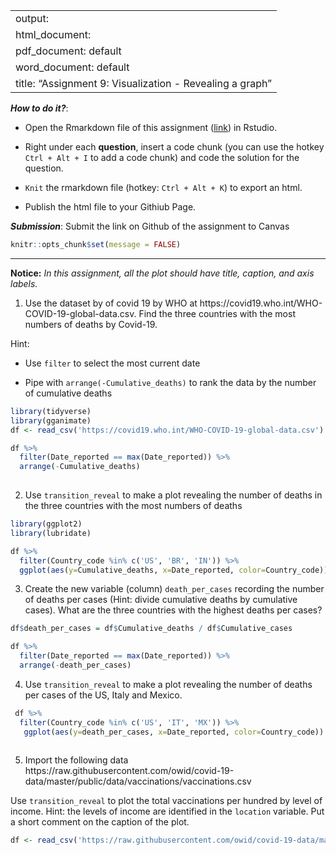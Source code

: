 
---
output: 
  html_document:
  pdf_document: default
  word_document: default
title: "Assignment 9: Visualization - Revealing a graph"
---

***How to do it?***: 

- Open the Rmarkdown file of this assignment ([link](assignment9.Rmd)) in Rstudio. 

- Right under each **question**, insert  a code chunk (you can use the hotkey `Ctrl + Alt + I` to add a code chunk) and code the solution for the question. 

- `Knit` the rmarkdown file (hotkey: `Ctrl + Alt + K`) to export an html.  

-  Publish the html file to your Githiub Page. 

***Submission***: Submit the link on Github of the assignment to Canvas

```r
knitr::opts_chunk$set(message = FALSE)
```


-------

**Notice:** *In this assignment, all the plot should have title, caption, and axis labels. *

1. Use the dataset by of covid 19 by WHO at https://covid19.who.int/WHO-COVID-19-global-data.csv. Find the three countries with the most numbers of deaths by Covid-19. 

Hint: 

-  Use `filter` to select the most current date 

-  Pipe with `arrange(-Cumulative_deaths)` to rank the data by the number of cumulative deaths
```r
library(tidyverse)
library(gganimate)
df <- read_csv('https://covid19.who.int/WHO-COVID-19-global-data.csv')

df %>%
  filter(Date_reported == max(Date_reported)) %>%  
  arrange(-Cumulative_deaths)
  

```


2. Use `transition_reveal` to make a plot revealing the number of deaths in the three countries with the most numbers of deaths
```r
library(ggplot2)
library(lubridate)

df %>% 
  filter(Country_code %in% c('US', 'BR', 'IN')) %>% 
  ggplot(aes(y=Cumulative_deaths, x=Date_reported, color=Country_code)) + geom_line() + transition_reveal(Date_reported)
```


3. Create the new variable (column) `death_per_cases` recording the number of deaths per cases (Hint: divide cumulative deaths by cumulative cases).  What are the three countries with the highest deaths per cases? 
```r
df$death_per_cases = df$Cumulative_deaths / df$Cumulative_cases

df %>% 
  filter(Date_reported == max(Date_reported)) %>% 
  arrange(-death_per_cases)
```


4. Use `transition_reveal` to make a plot revealing the number of deaths per cases of the US, Italy and Mexico. 
```r
 df %>% 
  filter(Country_code %in% c('US', 'IT', 'MX')) %>%
   ggplot(aes(y=death_per_cases, x=Date_reported, color=Country_code)) + geom_line() + transition_reveal(Date_reported)
```
```
```
5. Import the following data https://raw.githubusercontent.com/owid/covid-19-data/master/public/data/vaccinations/vaccinations.csv
                      
Use `transition_reveal` to plot the total vaccinations per hundred by level of income. Hint: the levels of income are identified in the `location` variable. Put a short comment on the caption of the plot. 
```r
df <- read_csv('https://raw.githubusercontent.com/owid/covid-19-data/master/public/data/vaccinations/vaccinations.csv')
  
```
